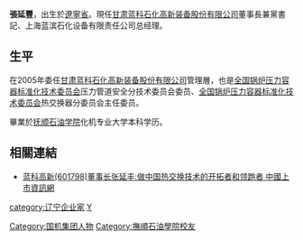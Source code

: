 '''張延豐'''{{BD|1960年|1月1日}}，出生於[[遼寧省|遼寧省]]。現任[[甘肃蓝科石化高新装备股份有限公司|甘肃蓝科石化高新装备股份有限公司]]董事長兼黨書記、上海蓝滨石化设备有限责任公司总经理。

==生平==
在2005年委任[[甘肃蓝科石化高新装备股份有限公司|甘肃蓝科石化高新装备股份有限公司]]管理層，也是[[全国锅炉压力容器标准化技术委员会|全国锅炉压力容器标准化技术委员会]]压力管道安全分技术委员会委员、[[全国锅炉压力容器标准化技术委员会|全国锅炉压力容器标准化技术委员会]]热交换器分委员会主任委员。

畢業於[[抚顺石油学院|抚顺石油学院]]化机专业大学本科学历。

==相關連結==
*[http://news.cnlist.com/CnlistNewsDetail.aspx?tablename=gsbd&GUID=%7BAAD28378-5B5A-4021-90CB-3B5EC21672BF%7D 蓝科高新(601798)董事长张延丰:做中国热交换技术的开拓者和领跑者 中國上市資訊網]{{dead link|date=2018年2月 |bot=InternetArchiveBot |fix-attempted=yes }}

{{DEFAULTSORT:Z}}
[[category:辽宁企业家|category:辽宁企业家]]
[[Category:国机集团人物|Category:国机集团人物]]
[[Category:撫順石油學院校友|Category:撫順石油學院校友]]
[[category:张姓|Y]]